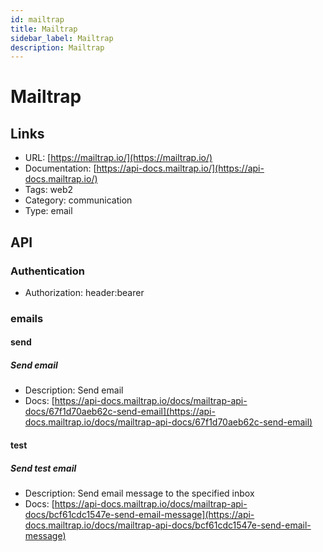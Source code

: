 ```yaml
---
id: mailtrap
title: Mailtrap
sidebar_label: Mailtrap
description: Mailtrap
---
```


# Mailtrap

## Links

* URL: [https://mailtrap.io/](https://mailtrap.io/)
* Documentation: [https://api-docs.mailtrap.io/](https://api-docs.mailtrap.io/)
* Tags: web2
* Category: communication
* Type: email

## API

### Authentication

* Authorization: header:bearer

### emails

#### send

##### Send email

* Description: Send email
* Docs: [https://api-docs.mailtrap.io/docs/mailtrap-api-docs/67f1d70aeb62c-send-email](https://api-docs.mailtrap.io/docs/mailtrap-api-docs/67f1d70aeb62c-send-email)

#### test

##### Send test email

* Description: Send email message to the specified inbox
* Docs: [https://api-docs.mailtrap.io/docs/mailtrap-api-docs/bcf61cdc1547e-send-email-message](https://api-docs.mailtrap.io/docs/mailtrap-api-docs/bcf61cdc1547e-send-email-message)
